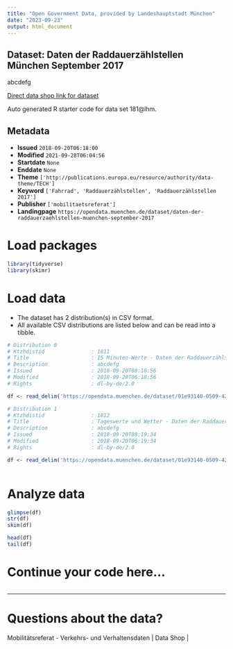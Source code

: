 ```yaml
---
title: "Open Government Data, provided by Landeshauptstadt München"
date: "2023-09-23"
output: html_document
---
```


## Dataset: Daten der Raddauerzählstellen München September 2017

abcdefg

[Direct data shop link for dataset](https://opendata.muenchen.de/dataset/181@lhm)

Auto generated R starter code for data set 181@lhm.

## Metadata

- **Issued** `2018-09-20T06:18:00`
- **Modified** `2021-09-28T06:04:56`
- **Startdate** `None`
- **Enddate** `None`
- **Theme** `['http://publications.europa.eu/resource/authority/data-theme/TECH']`
- **Keyword** `['Fahrrad', 'Raddauerzählstellen', 'Raddauerzählstellen 2017']`
- **Publisher** `['mobilitaetsreferat']`
- **Landingpage** `https://opendata.muenchen.de/dataset/daten-der-raddauerzaehlstellen-muenchen-september-2017`


# Load packages

```r

library(tidyverse)
library(skimr)

```

# Load data

-   The dataset has 2 distribution(s) in CSV format.
-   All available CSV distributions are listed below and can be read into a tibble.

```r

# Distribution 0
# Ktzhdistid               : 1811
# Title                    : 15 Minuten-Werte - Daten der Raddauerzählstellen München September 2017
# Description              : abcdefg
# Issued                   : 2018-09-20T08:18:56
# Modified                 : 2018-09-20T06:18:56
# Rights                   : dl-by-de/2.0

df <- read_delim('https://opendata.muenchen.de/dataset/01e93140-0509-42ae-8b7d-2d343797d5a7/resource/05384396-2694-4d39-921b-19bd7f19b038/download/rad20170915min.csv')

# Distribution 1
# Ktzhdistid               : 1812
# Title                    : Tageswerte und Wetter - Daten der Raddauerzählstellen München September 2017
# Description              : abcdefg
# Issued                   : 2018-09-20T08:19:34
# Modified                 : 2018-09-20T06:19:34
# Rights                   : dl-by-de/2.0

df <- read_delim('https://opendata.muenchen.de/dataset/01e93140-0509-42ae-8b7d-2d343797d5a7/resource/06f79d2a-cb8c-49a7-9ab4-739d49083bb5/download/rad201709tage.csv')



```

# Analyze data

```r

glimpse(df)
str(df)
skim(df)

head(df)
tail(df)

```

# Continue your code here...

```r

```

------------------------------------------------------------------------

# Questions about the data?

Mobilitätsreferat - Verkehrs- und Verhaltensdaten | Data Shop | 
